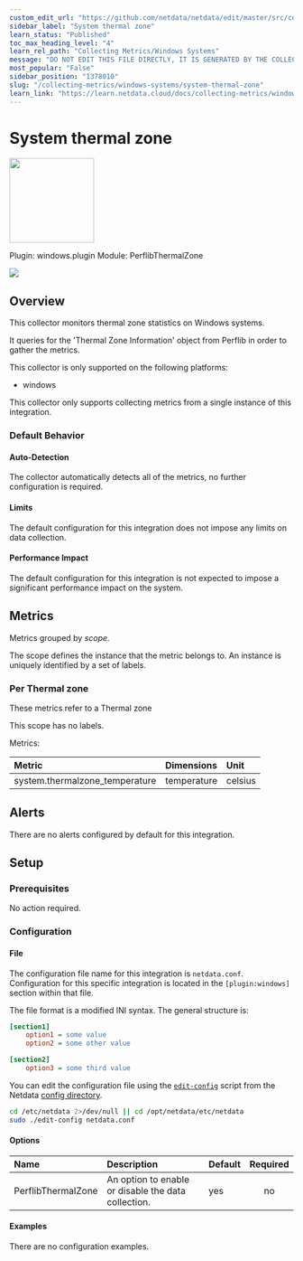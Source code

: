 ```yaml
---
custom_edit_url: "https://github.com/netdata/netdata/edit/master/src/collectors/windows.plugin/metadata.yaml"
sidebar_label: "System thermal zone"
learn_status: "Published"
toc_max_heading_level: "4"
learn_rel_path: "Collecting Metrics/Windows Systems"
message: "DO NOT EDIT THIS FILE DIRECTLY, IT IS GENERATED BY THE COLLECTOR'S metadata.yaml FILE"
most_popular: "False"
sidebar_position: "1378010"
slug: "/collecting-metrics/windows-systems/system-thermal-zone"
learn_link: "https://learn.netdata.cloud/docs/collecting-metrics/windows-systems/system-thermal-zone"
---
```



# System thermal zone


<img src="https://netdata.cloud/img/windows.svg" width="150"/>


Plugin: windows.plugin
Module: PerflibThermalZone

<img src="https://img.shields.io/badge/maintained%20by-Netdata-%2300ab44" />

## Overview

This collector monitors thermal zone statistics on Windows systems.


It queries for the 'Thermal Zone Information' object from Perflib in order to gather the metrics.


This collector is only supported on the following platforms:

- windows

This collector only supports collecting metrics from a single instance of this integration.


### Default Behavior

#### Auto-Detection

The collector automatically detects all of the metrics, no further configuration is required.


#### Limits

The default configuration for this integration does not impose any limits on data collection.

#### Performance Impact

The default configuration for this integration is not expected to impose a significant performance impact on the system.


## Metrics

Metrics grouped by *scope*.

The scope defines the instance that the metric belongs to. An instance is uniquely identified by a set of labels.



### Per Thermal zone

These metrics refer to a Thermal zone

This scope has no labels.

Metrics:

| Metric | Dimensions | Unit |
|:------|:----------|:----|
| system.thermalzone_temperature | temperature | celsius |



## Alerts

There are no alerts configured by default for this integration.


## Setup

### Prerequisites

No action required.

### Configuration

#### File

The configuration file name for this integration is `netdata.conf`.
Configuration for this specific integration is located in the `[plugin:windows]` section within that file.

The file format is a modified INI syntax. The general structure is:

```ini
[section1]
    option1 = some value
    option2 = some other value

[section2]
    option3 = some third value
```
You can edit the configuration file using the [`edit-config`](/docs/netdata-agent/configuration#edit-a-configuration-file-using-edit-config) script from the
Netdata [config directory](/docs/netdata-agent/configuration#the-netdata-config-directory).

```bash
cd /etc/netdata 2>/dev/null || cd /opt/netdata/etc/netdata
sudo ./edit-config netdata.conf
```
#### Options



| Name | Description | Default | Required |
|:----|:-----------|:-------|:--------:|
| PerflibThermalZone | An option to enable or disable the data collection. | yes | no |

#### Examples
There are no configuration examples.


